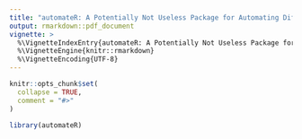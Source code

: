 ```yaml
---
title: "automateR: A Potentially Not Useless Package for Automating Differential Analysis"
output: rmarkdown::pdf_document
vignette: >
  %\VignetteIndexEntry{automateR: A Potentially Not Useless Package for Automating Differential Analysis}
  %\VignetteEngine{knitr::rmarkdown}
  %\VignetteEncoding{UTF-8}
---
```


```r
knitr::opts_chunk$set(
  collapse = TRUE,
  comment = "#>"
)
```

```r
library(automateR)
```
